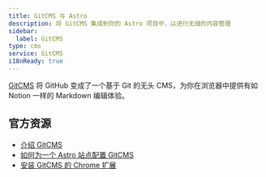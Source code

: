 ```yaml
---
title: GitCMS 与 Astro
description: 将 GitCMS 集成到你的 Astro 项目中，以进行无缝的内容管理
sidebar:
  label: GitCMS
type: cms
service: GitCMS
i18nReady: true
---
```


[GitCMS](https://gitcms.blog) 将 GitHub 变成了一个基于 Git 的无头 CMS，为你在浏览器中提供有如 Notion 一样的 Markdown 编辑体验。

## 官方资源
- [介绍 GitCMS](https://gitcms.blog/posts/introducing-gitcms/)
- [如何为一个 Astro 站点配置 GitCMS](https://gitcms.blog/posts/how-to-configure-gitcms/)
- [安装 GitCMS 的 Chrome 扩展](https://gitcms.blog/extension)
